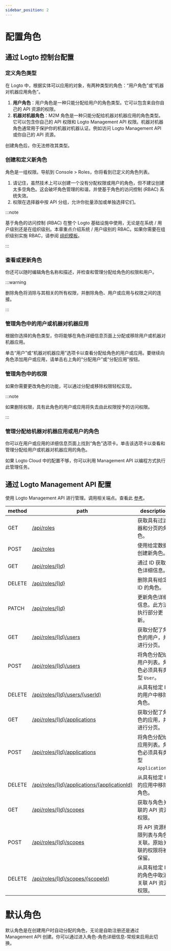 ```yaml
---
sidebar_position: 2
---
```


# 配置角色

## 通过 Logto 控制台配置

### 定义角色类型

在 Logto 中，根据实体可以应用的对象，有两种类型的角色：“用户角色”或“机器对机器应用角色”。

1. **用户角色**：用户角色是一种只能分配给用户的角色类型。它可以包含来自你自己的 API 资源的权限。
2. **机器对机器角色**：M2M 角色是一种只能分配给机器对机器应用的角色类型。它可以包含你自己的 API 权限和 Logto Management API 权限。机器对机器角色通常用于保护你的机器对机器认证。例如访问 Logto Management API 或你自己的 API 资源。

创建角色后，你无法修改其类型。

### 创建和定义新角色

角色是一组权限。导航到 <CloudLink to="/roles">Console > Roles</CloudLink>，你将看到已定义的角色列表。

1. 请记住，虽然技术上可以创建一个没有分配权限或用户的角色，但不建议创建太多空角色。这会破坏角色管理的和谐，并使基于角色的访问控制 (RBAC) 系统失效。
2. 权限在选择器中按 API 分组，允许你批量添加或单独选择它们。

:::note

基于角色的访问控制 (RBAC) 在整个 Logto 基础设施中使用，无论是在系统 / 用户级别还是在组织级别。本章重点介绍系统 / 用户级别的 RBAC。如果你需要在组织级别实施 RBAC，请参阅 [组织模板](/authorization/organization-template)。

:::

### 查看或更新角色

你还可以随时编辑角色名称和描述，并检查和管理分配给角色的权限和用户。

:::warning

删除角色将消除与其相关的所有权限，并删除角色、用户或应用与权限之间的连接。

:::

### 管理角色中的用户或机器对机器应用

根据你选择的角色类型，你将能够在角色详细信息页面上分配或移除用户或机器对机器应用。

单击“用户”或“机器对机器应用”选项卡以查看分配给角色的用户或应用。要继续向角色添加用户或应用，请单击右上角的“分配用户”或“分配应用”按钮。

### 管理角色中的权限

如果你需要更改角色的功能，可以通过分配或移除权限轻松实现。

:::note

如果删除权限，具有此角色的用户或应用将失去由此权限授予的访问权限。

:::

### 管理分配给机器对机器应用或用户的角色

你可以在用户或应用的详细信息页面上找到“角色”选项卡。单击该选项卡以查看和管理分配给用户或机器对机器应用的角色。

如果 Logto Cloud 中的配置不够，你可以利用 Management API 以编程方式执行此管理任务。

## 通过 Logto Management API 配置

使用 Logto Management API 进行管理。调用相关端点。查看此 [参考](https://openapi.logto.io/operation/operation-listresourcescopes)。

| method | path                                                                                                                   | description                                             |
| ------ | ---------------------------------------------------------------------------------------------------------------------- | ------------------------------------------------------- |
| GET    | [/api/roles](https://openapi.logto.io/operation/operation-listroles)                                                   | 获取具有过滤器和分页的角色。                            |
| POST   | [/api/roles](https://openapi.logto.io/operation/operation-createrole)                                                  | 使用给定数据创建新角色。                                |
| GET    | [/api/roles/\{Id\}](https://openapi.logto.io/operation/operation-getrole)                                              | 通过 ID 获取角色详细信息。                              |
| DELETE | [/api/roles/\{Id\}](https://openapi.logto.io/operation/operation-deleterole)                                           | 删除具有给定 ID 的角色。                                |
| PATCH  | [/api/roles/\{Id\}](https://openapi.logto.io/operation/operation-updaterole)                                           | 更新角色详细信息。此方法执行部分更新。                  |
| GET    | [/api/roles/\{Id\}/users](https://openapi.logto.io/operation/operation-listroleusers)                                  | 获取分配了角色的用户，并进行分页。                      |
| POST   | [/api/roles/\{Id\}/users](https://openapi.logto.io/operation/operation-createroleuser)                                 | 将角色分配给用户列表。角色必须具有类型 `User`。         |
| DELETE | [/api/roles/\{Id\}/users/\{userId\}](https://openapi.logto.io/operation/operation-deleteroleuser)                      | 从具有给定 ID 的用户中移除角色。                        |
| GET    | [/api/roles/\{Id\}/applications](https://openapi.logto.io/operation/operation-listroleapplications)                    | 获取分配了角色的应用，并进行分页。                      |
| POST   | [/api/roles/\{Id\}/applications](https://openapi.logto.io/operation/operation-createroleapplication)                   | 将角色分配给应用列表。角色必须具有类型 `Application`。  |
| DELETE | [/api/roles/\{Id\}/applications/\{applicationId\}](https://openapi.logto.io/operation/operation-deleteroleapplication) | 从具有给定 ID 的应用中移除角色。                        |
| GET    | [/api/roles/\{Id\}/scopes](https://openapi.logto.io/operation/operation-listrolescopes)                                | 获取与角色关联的 API 资源权限。                         |
| POST   | [/api/roles/\{Id\}/scopes](https://openapi.logto.io/operation/operation-createrolescope)                               | 将 API 资源权限列表与角色关联。原始关联的权限将被保留。 |
| DELETE | [/api/roles/\{Id\}/scopes/\{scopeId\}](https://openapi.logto.io/operation/operation-deleterolescope)                   | 从具有给定 ID 的角色中取消关联 API 资源权限。           |

# 默认角色

默认角色是在创建用户时自动分配的角色，无论是自助注册还是通过 Management API 创建。你可以通过进入角色-角色详细信息-常规来启用此切换。

